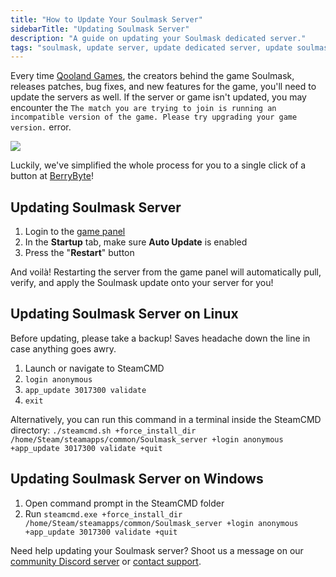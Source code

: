 ```yaml
---
title: "How to Update Your Soulmask Server"
sidebarTitle: "Updating Soulmask Server"
description: "A guide on updating your Soulmask dedicated server."
tags: "soulmask, update server, update dedicated server, update soulmask server"
---
```


Every time [Qooland Games](https://mask.qoolandgames.com/), the creators behind the game Soulmask, releases patches, bug fixes, and new features for the game, you'll need to update the servers as well. If the server or game isn't updated, you may encounter the `The match you are trying to join is running an incompatible version of the game. Please try upgrading your game version.` error.

<Frame>
    <img src="/images/games/soulmask/soulmask-incompatible.png" />
</Frame>

Luckily, we've simplified the whole process for you to a single click of a button at [BerryByte](https://berrybyte.net/soulmask-server-hosting)!

## Updating Soulmask Server

1. Login to the [game panel](https://game.berrybyte.net)
2. In the **Startup** tab, make sure **Auto Update** is enabled
2. Press the "**Restart**" button

And voilà! Restarting the server from the game panel will automatically pull, verify, and apply the Soulmask update onto your server for you!

## Updating Soulmask Server on Linux

<Tip>Before updating, please take a backup! Saves headache down the line in case anything goes awry.</Tip>

1. Launch or navigate to SteamCMD
2. `login anonymous`
3. `app_update 3017300 validate`
4. `exit`

Alternatively, you can run this command in a terminal inside the SteamCMD directory:
`./steamcmd.sh +force_install_dir /home/Steam/steamapps/common/Soulmask_server +login anonymous +app_update 3017300 validate +quit`

## Updating Soulmask Server on Windows

1. Open command prompt in the SteamCMD folder
2. Run `steamcmd.exe +force_install_dir /home/Steam/steamapps/common/Soulmask_server +login anonymous +app_update 3017300 validate +quit`

Need help updating your Soulmask server? Shoot us a message on our
[community Discord server](https://berrybyte.net/discord) or [contact support](https://berrybyte.net/support).